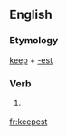 ==English==

===Etymology===
[[keep]] + [[-est]]

===Verb===
{{en-verb form}}

# {{context|archaic-verb-form|lang=en}} {{conjugation of|keep||2|s|pres|act|ind|lang=en}}

[[fr:keepest]]